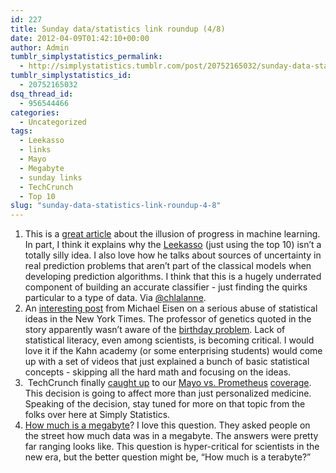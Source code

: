 ```yaml
---
id: 227
title: Sunday data/statistics link roundup (4/8)
date: 2012-04-09T01:42:10+00:00
author: Admin
tumblr_simplystatistics_permalink:
  - http://simplystatistics.tumblr.com/post/20752165032/sunday-data-statistics-link-roundup-4-8
tumblr_simplystatistics_id:
  - 20752165032
dsq_thread_id:
  - 956544466
categories:
  - Uncategorized
tags:
  - Leekasso
  - links
  - Mayo
  - Megabyte
  - sunday links
  - TechCrunch
  - Top 10
slug: "sunday-data-statistics-link-roundup-4-8"
---
```

  1. This is a <a href="http://arxiv.org/pdf/math/0606441.pdf" target="_blank">great article</a> about the illusion of progress in machine learning. In part, I think it explains why the <a href="http://simplystatistics.tumblr.com/post/18132467723/prediction-the-lasso-vs-just-using-the-top-10" target="_blank">Leekasso</a> (just using the top 10) isn&#8217;t a totally silly idea. I also love how he talks about sources of uncertainty in real prediction problems that aren&#8217;t part of the classical models when developing prediction algorithms. I think that this is a hugely underrated component of building an accurate classifier - just finding the quirks particular to a type of data. Via <a href="https://twitter.com/#!/chlalanne" target="_blank">@chlalanne</a>.
  2. An <a href="http://www.michaeleisen.org/blog/?p=1009" target="_blank">interesting post</a> from Michael Eisen on a serious abuse of statistical ideas in the New York Times. The professor of genetics quoted in the story apparently wasn&#8217;t aware of the <a href="http://en.wikipedia.org/wiki/Birthday_problem" target="_blank">birthday problem</a>. Lack of statistical literacy, even among scientists, is becoming critical. I would love it if the Kahn academy (or some enterprising students) would come up with a set of videos that just explained a bunch of basic statistical concepts - skipping all the hard math and focusing on the ideas. 
  3.  TechCrunch finally <a href="http://techcrunch.com/2012/04/08/patent-law-101-whats-wrong-and-ways-to-make-it-right/" target="_blank">caught up</a> to our <a href="http://simplystatistics.tumblr.com/post/19646774024/laws-of-nature-and-the-law-of-patents-supreme-court" target="_blank">Mayo vs. Prometheus</a> <a href="http://simplystatistics.tumblr.com/post/19626747057/supreme-court-unanimously-rules-against-personalized" target="_blank">coverage</a>. This decision is going to affect more than just personalized medicine. Speaking of the decision, stay tuned for more on that topic from the folks over here at Simply Statistics. 
  4. <a href="http://www.nytimes.com/2012/04/09/technology/how-to-budget-megabytes-becomes-more-urgent-for-users.html?_r=1&hpw" target="_blank">How much is a megabyte</a>? I love this question. They asked people on the street how much data was in a megabyte. The answers were pretty far ranging looks like. This question is hyper-critical for scientists in the new era, but the better question might be, &#8220;How much is a terabyte?&#8221;
